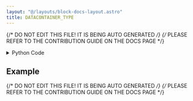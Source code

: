 ```yaml
---
layout: "@/layouts/block-docs-layout.astro"
title: DATACONTAINER_TYPE
---
```


{/* DO NOT EDIT THIS FILE! IT IS BEING AUTO GENERATED */}
{/* PLEASE REFER TO THE CONTRIBUTION GUIDE ON THE DOCS PAGE */}


<PythonDocsDisplay docstring={docstring} />

<details>
<summary>Python Code</summary>

```python
from flojoy import flojoy, DataContainer, TextBlob


@flojoy()
def DATACONTAINER_TYPE(
    default: DataContainer,
) -> TextBlob:
    """The DATACONTAINER_TYPE node returns a TextBlob containing the input DataContainer type (e.g. Vector).

    Must use the TEXT_VIEW node to view the text.

    Returns
    -------
    DataContainer
        TextBlob: Input DataContainer type
    """

    return TextBlob(text_blob=default.type)

```

[Find this Flojoy Block on GitHub](https://github.com/flojoy-ai/blocks/blob/main/blocks/EXTRACTORS/DEBUGGING/DATACONTAINER_TYPE/DATACONTAINER_TYPE.py)

</details>

## Example

<GetHelpWidget />

<AppDisplay app={app} blockName="DATACONTAINER_TYPE" client:visible />



{/* DO NOT EDIT THIS FILE! IT IS BEING AUTO GENERATED */}
{/* PLEASE REFER TO THE CONTRIBUTION GUIDE ON THE DOCS PAGE */}
